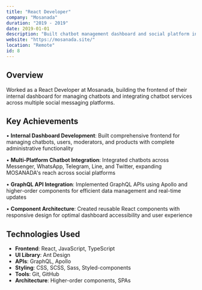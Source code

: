 ```yaml
---
title: "React Developer"
company: "Mosanada"
duration: "2019 - 2019"
date: 2019-01-01
description: "Built chatbot management dashboard and social platform integrations"
website: "https://mosanada.site/"
location: "Remote"
id: 8
---
```


## Overview

Worked as a React Developer at Mosanada, building the frontend of their internal dashboard for managing chatbots and integrating chatbot services across multiple social messaging platforms.

## Key Achievements

• **Internal Dashboard Development**: Built comprehensive frontend for managing chatbots, users, moderators, and products with complete administrative functionality

• **Multi-Platform Chatbot Integration**: Integrated chatbots across Messenger, WhatsApp, Telegram, Line, and Twitter, expanding MOSANADA's reach across social platforms

• **GraphQL API Integration**: Implemented GraphQL APIs using Apollo and higher-order components for efficient data management and real-time updates

• **Component Architecture**: Created reusable React components with responsive design for optimal dashboard accessibility and user experience

## Technologies Used

- **Frontend**: React, JavaScript, TypeScript
- **UI Library**: Ant Design
- **APIs**: GraphQL, Apollo
- **Styling**: CSS, SCSS, Sass, Styled-components
- **Tools**: Git, GitHub
- **Architecture**: Higher-order components, SPAs

